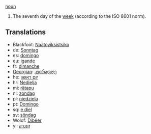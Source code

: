 [[noun]]

#The seventh day of the [[week]] (according to the ISO 8601 norm).

==Translations==
*Blackfoot: [[Naatoyiksistsiko]]
*de: [[Sonntag]]
*es: [[domingo]]
*eu: [[igande]]
*fr: [[dimanche]]
*[[Georgian]]: [[კვირადღე]]
*he: [[יום ראשון]]
*hr: [[Nedjelja]]
*mi: [[rätapu]]
*nl: [[zondag]]
*pl: [[niedziela]]
*pt: [[Domingo]]
*sq: [[e diel]]
*sv: [[söndag]]
*Wolof: [[Dibéer]]
*yi: [[זונטיק]]